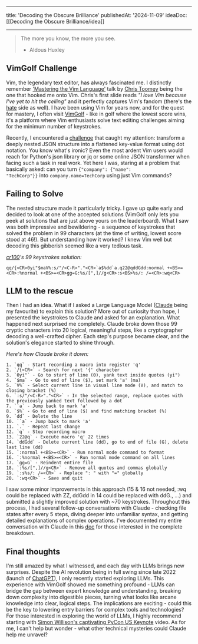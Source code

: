 
---
title: 'Decoding the Obscure Brilliance'
publishedAt: '2024-11-09'
ideaDoc: [[Decoding the Obscure Brilliance/idea]]

---

> The more you know, the more you see.
> - Aldous Huxley

## VimGolf Challenge

Vim, the legendary text editor, has always fascinated me. I distinctly remember ['Mastering the Vim Language'](https://www.youtube.com/watch?v=wlR5gYd6um0&list=RDQMogWdmKuePOk) talk by [Chris Toomey](https://x.com/christoomey) being the one that hooked me onto Vim. Chris's first slide reads *"I love Vim because I've yet to hit the ceiling"* and it perfectly captures Vim's fandom (there's the [hate](https://stackoverflow.blog/2017/05/23/stack-overflow-helping-one-million-developers-exit-vim/) side as well). I have been using Vim for years now, and for the quest for mastery, I often visit [VimGolf](https://www.vimgolf.com) - like in golf where the lowest score wins, it's a platform where Vim enthusiasts solve text editing challenges aiming for the minimum number of keystrokes.

Recently, I encountered a [challenge](https://www.vimgolf.com/challenges/9v0067255515000000000597) that caught my attention: transform a deeply nested JSON structure into a flattened key-value format using dot notation. You know what's ironic? Even the most ardent Vim users would reach for Python's json library or jq or some online JSON transformer when facing such a task in real work. Yet here I was, staring at a problem that basically asked: can you turn `{"company": {"name": "TechCorp"}}` into `company.name=TechCorp` using just Vim commands?

## Failing to Solve

The nested structure made it particularly tricky. I gave up quite early and decided to look at one of the accepted solutions (VimGolf only lets you peek at solutions that are just above yours on the leaderboard). What I saw was both impressive and bewildering - a sequence of keystrokes that solved the problem in 99 characters (at the time of writing, lowest score stood at 46!). But understanding how it worked? I knew Vim well but decoding this gibberish seemed like a very tedious task.

*[cr100](https://github.com/rekicc)'s 99 keystrokes solution:*
```vimrc
qq/{<CR>0yi"$maV%:s/"/<C-R>"."<CR>`a$%dd`a.q22@qddGdd:normal +<BS>=<CR>:%normal +<BS>=<CR>gg=G:%s/[",]//g<CR>:s<BS>%s/: /=<CR>:wq<CR>
```

## LLM to the rescue
Then I had an idea. What if I asked a Large Language Model ([Claude](https://claude.ai/new) being my favourite) to explain this solution? More out of curiosity than hope, I presented the keystrokes to Claude and asked for an explanation. What happened next surprised me completely. Claude broke down those 99 cryptic characters into 20 logical, meaningful steps, like a cryptographer decoding a well-crafted cipher. Each step's purpose became clear, and the solution's elegance started to shine through.

*Here's how Claude broke it down:*
```vimrc
1. `qq` - Start recording a macro into register 'q'
2. `/{<CR>` - Search for next '{' character
3. `0yi"` - Go to start of line (0), yank text inside quotes (yi")
4. `$ma` - Go to end of line ($), set mark 'a' (ma)
5. `V%` - Select current line in visual line mode (V), and match to closing bracket (%)
6. `:s/"/<C-R>"."<CR>` - In the selected range, replace quotes with the previously yanked text followed by a dot
7. ``a` - Jump back to mark 'a'
8. `$%` - Go to end of line ($) and find matching bracket (%)
9. `dd` - Delete the line
10. ``a` - Jump back to mark 'a'
11. `.` - Repeat last change
12. `q` - Stop recording macro
13. `22@q` - Execute macro 'q' 22 times
14. `ddGdd` - Delete current line (dd), go to end of file (G), delete last line (dd)
15. `:normal +<BS>=<CR>` - Run normal mode command to format
16. `:%normal +<BS>=<CR>` - Run normal mode command on all lines
17. `gg=G` - Reindent entire file
18. `:%s/[",]//g<CR>` - Remove all quotes and commas globally
19. `:s%s/: /=<CR>` - Replace ": " with "=" globally
20. `:wq<CR>` - Save and quit
```

I saw some minor improvements in this approach (15 & 16 not needed, :wq could be replaced with ZZ, ddGdd in 14 could be replaced with ddG., ...) and submitted a slightly improved solution with ~70 keystrokes. Throughout this process, I had several follow-up conversations with Claude - checking file states after every 5 steps, diving deeper into unfamiliar syntax, and getting detailed explanations of complex operations. I've documented my entire conversation with Claude in this [doc](https://docs.google.com/document/d/1H7P0HEw2dClsVd8Dx2WBoJJu81mfKgxQ_jCNen0poh8/) for those interested in the complete breakdown. 

## Final thoughts
I'm still amazed by what I witnessed, and each day with LLMs brings new surprises. Despite the AI revolution being in full swing since late 2022 (launch of [ChatGPT](https://openai.com/index/chatgpt/)), I only recently started exploring LLMs. This experience with VimGolf showed me something profound - LLMs can bridge the gap between expert knowledge and understanding, breaking down complexity into digestible pieces, turning what looks like arcane knowledge into clear, logical steps. The implications are exciting - could this be the key to lowering entry barriers for complex tools and technologies? For those interested in exploring the world of LLMs, I highly recommend starting with [Simon Willison's captivating PyCon US Keynote](https://www.youtube.com/watch?v=P1-KQZZarpc) video. As for me, I can't help but wonder - what other technical mysteries could Claude help me unravel?

